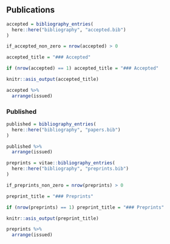 ## Publications

<!-- Accepted -->

```r
accepted = bibliography_entries(
  here::here("bibliography", "accepted.bib")
)

if_accepted_non_zero = nrow(accepted) > 0

```

```r
accepted_title = "### Accepted"

if (nrow(accepted) == 1) accepted_title = "### Accepted"

knitr::asis_output(accepted_title)

accepted %>%
  arrange(issued)

```


### Published

```r
published = bibliography_entries(
  here::here("bibliography", "papers.bib")
)

published %>%
  arrange(issued)
```


<!-- Preprints -->

```r
preprints = vitae::bibliography_entries(
  here::here("bibliography", "preprints.bib")
)

if_preprints_non_zero = nrow(preprints) > 0
```


```r

preprint_title = "### Preprints"

if (nrow(preprints) == 1) preprint_title = "### Preprints"

knitr::asis_output(preprint_title)

preprints %>%
  arrange(issued)
```
